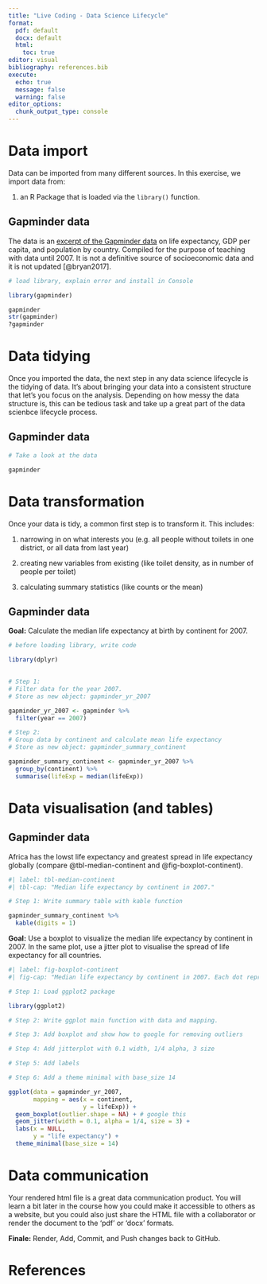 ```yaml
---
title: "Live Coding - Data Science Lifecycle"
format:
  pdf: default
  docx: default
  html:
    toc: true
editor: visual
bibliography: references.bib
execute:
  echo: true
  message: false
  warning: false
editor_options: 
  chunk_output_type: console
---
```


# Data import

Data can be imported from many different sources. In this exercise, we import data from:

1.  an R Package that is loaded via the `library()` function.

## Gapminder data

The data is an [excerpt of the Gapminder data](https://www.gapminder.org/data/documentation/) on life expectancy, GDP per capita, and population by country. Compiled for the purpose of teaching with data until 2007. It is not a definitive source of socioeconomic data and it is not updated [@bryan2017].

```r

# load library, explain error and install in Console

library(gapminder)

gapminder
str(gapminder)
?gapminder

```

# Data tidying

Once you imported the data, the next step in any data science lifecycle is the tidying of data. It's about bringing your data into a consistent structure that let's you focus on the analysis. Depending on how messy the data structure is, this can be tedious task and take up a great part of the data scienbce lifecycle process.

## Gapminder data

```r

# Take a look at the data

gapminder 

```

# Data transformation

Once your data is tidy, a common first step is to transform it. This includes:

1.  narrowing in on what interests you (e.g. all people without toilets in one district, or all data from last year)

2.  creating new variables from existing (like toilet density, as in number of people per toilet)

3.  calculating summary statistics (like counts or the mean)

## Gapminder data

**Goal:** Calculate the median life expectancy at birth by continent for 2007.

```r

# before loading library, write code 

library(dplyr)
  

# Step 1: 
# Filter data for the year 2007. 
# Store as new object: gapminder_yr_2007

gapminder_yr_2007 <- gapminder %>% 
  filter(year == 2007)

# Step 2: 
# Group data by continent and calculate mean life expectancy
# Store as new object: gapminder_summary_continent

gapminder_summary_continent <- gapminder_yr_2007 %>% 
  group_by(continent) %>% 
  summarise(lifeExp = median(lifeExp))

```

# Data visualisation (and tables)

## Gapminder data

Africa has the lowst life expectancy and greatest spread in life expectancy globally (compare @tbl-median-continent and @fig-boxplot-continent).

```r
#| label: tbl-median-continent
#| tbl-cap: "Median life expectancy by continent in 2007."

# Step 1: Write summary table with kable function

gapminder_summary_continent %>% 
  kable(digits = 1)

```

**Goal:** Use a boxplot to visualize the median life expectancy by continent in 2007. In the same plot, use a jitter plot to visualise the spread of life expectancy for all countries.

```r
#| label: fig-boxplot-continent
#| fig-cap: "Median life expectancy by continent in 2007. Each dot represents one individual country."

# Step 1: Load ggplot2 package

library(ggplot2)

# Step 2: Write ggplot main function with data and mapping.

# Step 3: Add boxplot and show how to google for removing outliers

# Step 4: Add jitterplot with 0.1 width, 1/4 alpha, 3 size

# Step 5: Add labels

# Step 6: Add a theme minimal with base_size 14

ggplot(data = gapminder_yr_2007, 
       mapping = aes(x = continent, 
                     y = lifeExp)) +
  geom_boxplot(outlier.shape = NA) + # google this
  geom_jitter(width = 0.1, alpha = 1/4, size = 3) +
  labs(x = NULL,
       y = "life expectancy") +
  theme_minimal(base_size = 14) 

```

# Data communication

Your rendered html file is a great data communication product. You will learn a bit later in the course how you could make it accessible to others as a website, but you could also just share the HTML file with a collaborator or render the document to the 'pdf' or 'docx' formats.

**Finale:** Render, Add, Commit, and Push changes back to GitHub.

# References
